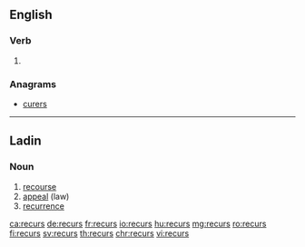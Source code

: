==English==

===Verb===
{{head|en|verb form}}

# {{en-third-person singular of|recur}}

===Anagrams===
* [[curers#English|curers]]
----
==Ladin==

===Noun===
{{lld-noun|m|recursc}}

# [[recourse]]
# [[appeal]] (law)
# [[recurrence]]

[[ca:recurs]]
[[de:recurs]]
[[fr:recurs]]
[[io:recurs]]
[[hu:recurs]]
[[mg:recurs]]
[[ro:recurs]]
[[fi:recurs]]
[[sv:recurs]]
[[th:recurs]]
[[chr:recurs]]
[[vi:recurs]]